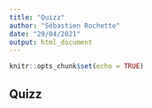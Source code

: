 ```yaml
---
title: "Quizz"
author: "Sébastien Rochette"
date: "29/04/2021"
output: html_document
---
```


```r
knitr::opts_chunk$set(echo = TRUE)
```

## Quizz
